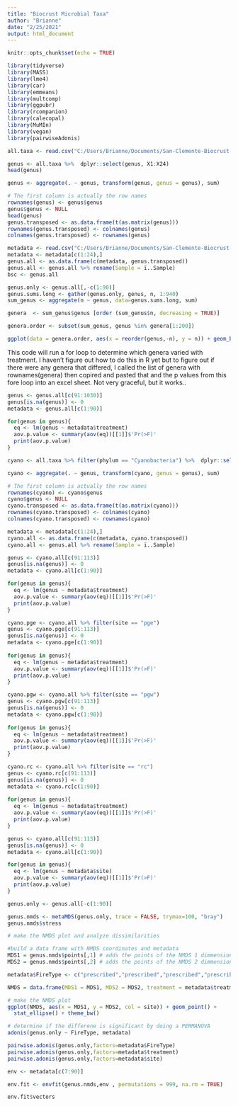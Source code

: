 ```yaml
---
title: "Biocrust Microbial Taxa"
author: "Brianne"
date: "2/25/2021"
output: html_document
---
```


```r
knitr::opts_chunk$set(echo = TRUE)
```


```r
library(tidyverse)
library(MASS)
library(lme4)
library(car)
library(emmeans)
library(multcomp)
library(ggpubr)
library(rcompanion)
library(calecopal)
library(MuMIn)
library(vegan)
library(pairwiseAdonis)
```

```r

all.taxa <- read.csv("C:/Users/Brianne/Documents/San-Clemente-Biocrust-/data/taxon_rel_abund_edited_Feb2021.csv")

genus <- all.taxa %>%  dplyr::select(genus, X1:X24)
head(genus)

genus <- aggregate(. ~ genus, transform(genus, genus = genus), sum)

# The first column is actually the row names
rownames(genus) <- genus$genus
genus$genus <- NULL
head(genus)
genus.transposed <- as.data.frame(t(as.matrix(genus)))
rownames(genus.transposed) <- colnames(genus)
colnames(genus.transposed) <- rownames(genus)

metadata <- read.csv("C:/Users/Brianne/Documents/San-Clemente-Biocrust-/data/metadata.csv")
metadata <- metadata[c(1:24),]
genus.all <- as.data.frame(c(metadata, genus.transposed))
genus.all <- genus.all %>% rename(Sample = ï..Sample)
bsc <- genus.all

```

```r
genus.only <- genus.all[,-c(1:90)]
genus.sums.long <- gather(genus.only, genus, n, 1:940)
sum_genus <- aggregate(n ~ genus, data=genus.sums.long, sum)

genera  <- sum_genus$genus [order (sum_genus$n, decreasing = TRUE)]

genera.order <- subset(sum_genus, genus %in% genera[1:200])

ggplot(data = genera.order, aes(x = reorder(genus,-n), y = n)) + geom_bar(stat = "identity", fill = "darkorchid4") + theme_bw() + coord_flip() + theme(legend.position = "none", axis.text.x = element_text(hjust = .9), text = element_text(size= 10)) + labs(x = "Abundance", y = "genus", title = "Top 200 genus")

```

This code will run a for loop to determine which genera varied with treatment. I haven't figure out how to do this in R yet but to figure out if there were any genera that differed, I called the list of genera with rownames(genera) then copired and pasted that and the p values from this fore loop into an excel sheet. Not very graceful, but it works..
```r

genus <- genus.all[c(91:1030)]
genus[is.na(genus)] <- 0
metadata <- genus.all[c(1:90)]

for(genus in genus){
  eq <- lm(genus ~ metadata$treatment)
  aov.p.value <- summary(aov(eq))[[1]]$'Pr(>F)'
  print(aov.p.value)
} 


```


```r

cyano <- all.taxa %>% filter(phylum == "Cyanobacteria") %>%  dplyr::select(genus, bsc1:bsc24)

cyano <- aggregate(. ~ genus, transform(cyano, genus = genus), sum)

# The first column is actually the row names
rownames(cyano) <- cyano$genus
cyano$genus <- NULL
cyano.transposed <- as.data.frame(t(as.matrix(cyano)))
rownames(cyano.transposed) <- colnames(cyano)
colnames(cyano.transposed) <- rownames(cyano)

metadata <- metadata[c(1:24),]
cyano.all <- as.data.frame(c(metadata, cyano.transposed))
cyano.all <- genus.all %>% rename(Sample = ï..Sample)

genus <- cyano.all[c(91:113)]
genus[is.na(genus)] <- 0
metadata <- cyano.all[c(1:90)]

for(genus in genus){
  eq <- lm(genus ~ metadata$treatment)
  aov.p.value <- summary(aov(eq))[[1]]$'Pr(>F)'
  print(aov.p.value)
} 

cyano.pge <- cyano.all %>% filter(site == "pge")
genus <- cyano.pge[c(91:113)]
genus[is.na(genus)] <- 0
metadata <- cyano.pge[c(1:90)]
                      
for(genus in genus){
  eq <- lm(genus ~ metadata$treatment)
  aov.p.value <- summary(aov(eq))[[1]]$'Pr(>F)'
  print(aov.p.value)
} 

cyano.pgw <- cyano.all %>% filter(site == "pgw")
genus <- cyano.pgw[c(91:113)]
genus[is.na(genus)] <- 0
metadata <- cyano.pgw[c(1:90)]
                      
for(genus in genus){
  eq <- lm(genus ~ metadata$treatment)
  aov.p.value <- summary(aov(eq))[[1]]$'Pr(>F)'
  print(aov.p.value)
} 

cyano.rc <- cyano.all %>% filter(site == "rc")
genus <- cyano.rc[c(91:113)]
genus[is.na(genus)] <- 0
metadata <- cyano.rc[c(1:90)]
                      
for(genus in genus){
  eq <- lm(genus ~ metadata$treatment)
  aov.p.value <- summary(aov(eq))[[1]]$'Pr(>F)'
  print(aov.p.value)
} 

genus <- cyano.all[c(91:113)]
genus[is.na(genus)] <- 0
metadata <- cyano.all[c(1:90)]

for(genus in genus){
  eq <- lm(genus ~ metadata$site)
  aov.p.value <- summary(aov(eq))[[1]]$'Pr(>F)'
  print(aov.p.value)
} 


```


```r

genus.only <- genus.all[-c(1:90)]

genus.nmds <- metaMDS(genus.only, trace = FALSE, trymax=100, "bray")
genus.nmds$stress 

# make the NMDS plot and analyze dissimilarities 

#build a data frame with NMDS coordinates and metadata 
MDS1 = genus.nmds$points[,1] # adds the points of the NMDS 1 dimmension
MDS2 = genus.nmds$points[,2] # adds the points of the NMDS 2 dimmension

metadata$FireType <- c("prescribed","prescribed","prescribed","prescribed","control", "control", "control", "control","prescribed","prescribed","prescribed","prescribed","control", "control", "control", "control", "wildfire", "wildfire", "wildfire", "wildfire", "control", "control", "control", "control")

NMDS = data.frame(MDS1 = MDS1, MDS2 = MDS2, treatment = metadata$treatment, site = metadata$site, FireType = metadata$FireType) # this builds a dataframe with the NMDS dimmensions, treatment, site, and burn year 

# make the NMDS plot
ggplot(NMDS, aes(x = MDS1, y = MDS2, col = site)) + geom_point() + 
  stat_ellipse() + theme_bw()

# determine if the differene is significant by doing a PERMANOVA
adonis(genus.only ~ FireType, metadata) 

pairwise.adonis(genus.only,factors=metadata$FireType)
pairwise.adonis(genus.only,factors=metadata$treatment)
pairwise.adonis(genus.only,factors=metadata$site)

env <- metadata[c(7:90)]

env.fit <- envfit(genus.nmds,env , permutations = 999, na.rm = TRUE)

env.fit$vectors

```
